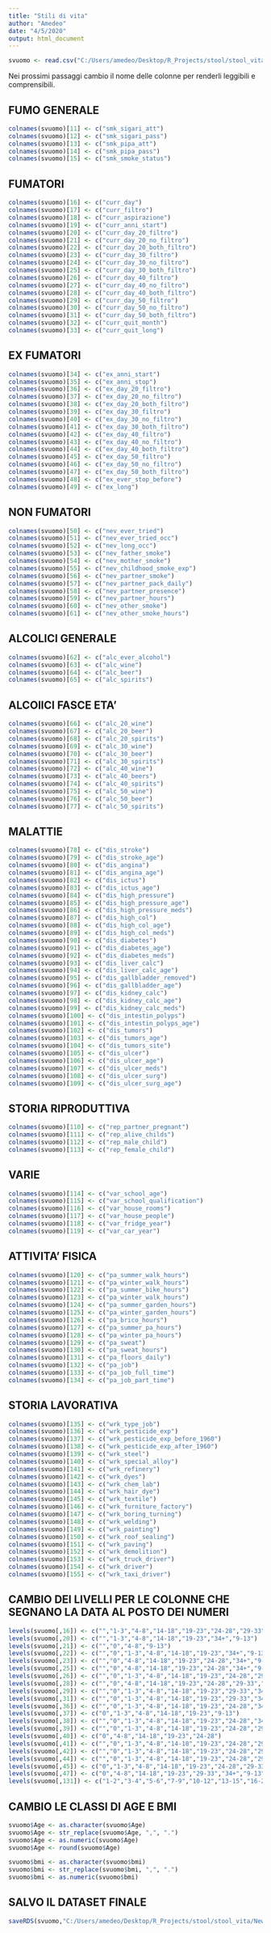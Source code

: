```yaml
---
title: "Stili di vita"
author: "Amedeo"
date: "4/5/2020"
output: html_document
---
```


```r
svuomo <- read.csv("C:/Users/amedeo/Desktop/R_Projects/stool/stool_vita/data/svuomo_study_merged.csv", sep = ";", header = TRUE)
```

Nei prossimi passaggi cambio il nome delle colonne per renderli leggibili e comprensibili.

## FUMO GENERALE ##

```r
colnames(svuomo)[11] <- c("smk_sigari_att")
colnames(svuomo)[12] <- c("smk_sigari_pass")
colnames(svuomo)[13] <- c("smk_pipa_att")
colnames(svuomo)[14] <- c("smk_pipa_pass")
colnames(svuomo)[15] <- c("smk_smoke_status")
```

## FUMATORI ##

```r
colnames(svuomo)[16] <- c("curr_day")
colnames(svuomo)[17] <- c("curr_filtro")
colnames(svuomo)[18] <- c("curr_aspirazione")
colnames(svuomo)[19] <- c("curr_anni_start")
colnames(svuomo)[20] <- c("curr_day_20_filtro")
colnames(svuomo)[21] <- c("curr_day_20_no_filtro")
colnames(svuomo)[22] <- c("curr_day_20_both_filtro")
colnames(svuomo)[23] <- c("curr_day_30_filtro")
colnames(svuomo)[24] <- c("curr_day_30_no_filtro")
colnames(svuomo)[25] <- c("curr_day_30_both_filtro")
colnames(svuomo)[26] <- c("curr_day_40_filtro")
colnames(svuomo)[27] <- c("curr_day_40_no_filtro")
colnames(svuomo)[28] <- c("curr_day_40_both_filtro")
colnames(svuomo)[29] <- c("curr_day_50_filtro")
colnames(svuomo)[30] <- c("curr_day_50_no_filtro")
colnames(svuomo)[31] <- c("curr_day_50_both_filtro")
colnames(svuomo)[32] <- c("curr_quit_month")
colnames(svuomo)[33] <- c("curr_quit_long")
```

## EX FUMATORI ##

```r
colnames(svuomo)[34] <- c("ex_anni_start")
colnames(svuomo)[35] <- c("ex_anni_stop")
colnames(svuomo)[36] <- c("ex_day_20_filtro")
colnames(svuomo)[37] <- c("ex_day_20_no_filtro")
colnames(svuomo)[38] <- c("ex_day_20_both_filtro")
colnames(svuomo)[39] <- c("ex_day_30_filtro")
colnames(svuomo)[40] <- c("ex_day_30_no_filtro")
colnames(svuomo)[41] <- c("ex_day_30_both_filtro")
colnames(svuomo)[42] <- c("ex_day_40_filtro")
colnames(svuomo)[43] <- c("ex_day_40_no_filtro")
colnames(svuomo)[44] <- c("ex_day_40_both_filtro")
colnames(svuomo)[45] <- c("ex_day_50_filtro")
colnames(svuomo)[46] <- c("ex_day_50_no_filtro")
colnames(svuomo)[47] <- c("ex_day_50_both_filtro")
colnames(svuomo)[48] <- c("ex_ever_stop_before")
colnames(svuomo)[49] <- c("ex_long")
```

## NON FUMATORI ##

```r
colnames(svuomo)[50] <- c("nev_ever_tried")
colnames(svuomo)[51] <- c("nev_ever_tried_occ")
colnames(svuomo)[52] <- c("nev_long_occ")
colnames(svuomo)[53] <- c("nev_father_smoke")
colnames(svuomo)[54] <- c("nev_mother_smoke")
colnames(svuomo)[55] <- c("nev_childhood_smoke_exp")
colnames(svuomo)[56] <- c("nev_partner_smoke")
colnames(svuomo)[57] <- c("nev_partner_pack_daily")
colnames(svuomo)[58] <- c("nev_partner_presence")
colnames(svuomo)[59] <- c("nev_partner_hours")
colnames(svuomo)[60] <- c("nev_other_smoke")
colnames(svuomo)[61] <- c("nev_other_smoke_hours")

```

## ALCOLICI GENERALE ##

```r
colnames(svuomo)[62] <- c("alc_ever_alcohol")
colnames(svuomo)[63] <- c("alc_wine")
colnames(svuomo)[64] <- c("alc_beer")
colnames(svuomo)[65] <- c("alc_spirits")

```

## ALCOlICI FASCE ETA' ##

```r
colnames(svuomo)[66] <- c("alc_20_wine")
colnames(svuomo)[67] <- c("alc_20_beer")
colnames(svuomo)[68] <- c("alc_20_spirits")
colnames(svuomo)[69] <- c("alc_30_wine")
colnames(svuomo)[70] <- c("alc_30_beer")
colnames(svuomo)[71] <- c("alc_30_spirits")
colnames(svuomo)[72] <- c("alc_40_wine")
colnames(svuomo)[73] <- c("alc_40_beers")
colnames(svuomo)[74] <- c("alc_40_spirits")
colnames(svuomo)[75] <- c("alc_50_wine")
colnames(svuomo)[76] <- c("alc_50_beer")
colnames(svuomo)[77] <- c("alc_50_spirits")
```

## MALATTIE ##

```r
colnames(svuomo)[78] <- c("dis_stroke")
colnames(svuomo)[79] <- c("dis_stroke_age")
colnames(svuomo)[80] <- c("dis_angina")
colnames(svuomo)[81] <- c("dis_angina_age")
colnames(svuomo)[82] <- c("dis_ictus")
colnames(svuomo)[83] <- c("dis_ictus_age")
colnames(svuomo)[84] <- c("dis_high_pressure")
colnames(svuomo)[85] <- c("dis_high_pressure_age")
colnames(svuomo)[86] <- c("dis_high_pressure_meds")
colnames(svuomo)[87] <- c("dis_high_col")
colnames(svuomo)[88] <- c("dis_high_col_age")
colnames(svuomo)[89] <- c("dis_high_col_meds")
colnames(svuomo)[90] <- c("dis_diabetes")
colnames(svuomo)[91] <- c("dis_diabetes_age")
colnames(svuomo)[92] <- c("dis_diabetes_meds")
colnames(svuomo)[93] <- c("dis_liver_calc")
colnames(svuomo)[94] <- c("dis_liver_calc_age")
colnames(svuomo)[95] <- c("dis_gallbladder_removed")
colnames(svuomo)[96] <- c("dis_gallbladder_age")
colnames(svuomo)[97] <- c("dis_kidney_calc")
colnames(svuomo)[98] <- c("dis_kidney_calc_age")
colnames(svuomo)[99] <- c("dis_kidney_calc_meds")
colnames(svuomo)[100] <- c("dis_intestin_polyps")
colnames(svuomo)[101] <- c("dis_intestin_polyps_age")
colnames(svuomo)[102] <- c("dis_tumors")
colnames(svuomo)[103] <- c("dis_tumors_age")
colnames(svuomo)[104] <- c("dis_tumors_site")
colnames(svuomo)[105] <- c("dis_ulcer")
colnames(svuomo)[106] <- c("dis_ulcer_age")
colnames(svuomo)[107] <- c("dis_ulcer_meds")
colnames(svuomo)[108] <- c("dis_ulcer_surg")
colnames(svuomo)[109] <- c("dis_ulcer_surg_age")
```

## STORIA RIPRODUTTIVA ##

```r
colnames(svuomo)[110] <- c("rep_partner_pregnant")
colnames(svuomo)[111] <- c("rep_alive_childs")
colnames(svuomo)[112] <- c("rep_male_child")
colnames(svuomo)[113] <- c("rep_female_child")
```

## VARIE ##

```r
colnames(svuomo)[114] <- c("var_school_age")
colnames(svuomo)[115] <- c("var_school_qualification")
colnames(svuomo)[116] <- c("var_house_rooms")
colnames(svuomo)[117] <- c("var_house_people")
colnames(svuomo)[118] <- c("var_fridge_year")
colnames(svuomo)[119] <- c("var_car_year")

```

## ATTIVITA' FISICA ##

```r
colnames(svuomo)[120] <- c("pa_summer_walk_hours")
colnames(svuomo)[121] <- c("pa_winter_walk_hours")
colnames(svuomo)[122] <- c("pa_summer_bike_hours")
colnames(svuomo)[123] <- c("pa_winter_walk_hours")
colnames(svuomo)[124] <- c("pa_summer_garden_hours")
colnames(svuomo)[125] <- c("pa_winter_garden_hours")
colnames(svuomo)[126] <- c("pa_brico_hours")
colnames(svuomo)[127] <- c("pa_summer_pa_hours")
colnames(svuomo)[128] <- c("pa_winter_pa_hours")
colnames(svuomo)[129] <- c("pa_sweat")
colnames(svuomo)[130] <- c("pa_sweat_hours")
colnames(svuomo)[131] <- c("pa_floors_daily")
colnames(svuomo)[132] <- c("pa_job")
colnames(svuomo)[133] <- c("pa_job_full_time")
colnames(svuomo)[134] <- c("pa_job_part_time")

```

## STORIA LAVORATIVA ##

```r
colnames(svuomo)[135] <- c("wrk_type_job")
colnames(svuomo)[136] <- c("wrk_pesticide_exp")
colnames(svuomo)[137] <- c("wrk_pesticide_exp_before_1960")
colnames(svuomo)[138] <- c("wrk_pesticide_exp_after_1960")
colnames(svuomo)[139] <- c("wrk_steel")
colnames(svuomo)[140] <- c("wrk_special_alloy")
colnames(svuomo)[141] <- c("wrk_refinery")
colnames(svuomo)[142] <- c("wrk_dyes")
colnames(svuomo)[143] <- c("wrk_chem_lab")
colnames(svuomo)[144] <- c("wrk_hair_dye")
colnames(svuomo)[145] <- c("wrk_textile")
colnames(svuomo)[146] <- c("wrk_furniture_factory")
colnames(svuomo)[147] <- c("wrk_boring_turning")
colnames(svuomo)[148] <- c("wrk_welding")
colnames(svuomo)[149] <- c("wrk_painting")
colnames(svuomo)[150] <- c("wrk_roof_sealing")
colnames(svuomo)[151] <- c("wrk_paving")
colnames(svuomo)[152] <- c("wrk_demolition")
colnames(svuomo)[153] <- c("wrk_truck_driver")
colnames(svuomo)[154] <- c("wrk_driver")
colnames(svuomo)[155] <- c("wrk_taxi_driver")

```

## CAMBIO DEI LIVELLI PER LE COLONNE CHE SEGNANO LA DATA AL POSTO DEI NUMERI ##

```r
levels(svuomo[,16]) <- c("","1-3","4-8","14-18","19-23","24-28","29-33","34+","9-13")
levels(svuomo[,20]) <- c("","1-3","4-8","14-18","19-23","34+","9-13")
levels(svuomo[,21]) <- c("","0","4-8","9-13")
levels(svuomo[,22]) <- c("","0","1-3","4-8","14-18","19-23","34+","9-13")
levels(svuomo[,23]) <- c("","0","4-8","14-18","19-23","24-28","34+","9-13")
levels(svuomo[,25]) <- c("","0","4-8","14-18","19-23","24-28","34+","9-13")
levels(svuomo[,26]) <- c("","0","1-3","4-8","14-18","19-23","24-28","29-33","34+","9-13")
levels(svuomo[,28]) <- c("","0","4-8","14-18","19-23","24-28","29-33","34+","9-13")
levels(svuomo[,29]) <- c("","0","1-3","4-8","14-18","19-23","29-33","34+","9-13")
levels(svuomo[,31]) <- c("","0","1-3","4-8","14-18","19-23","29-33","34+","9-13")
levels(svuomo[,36]) <- c("","0","1-3","4-8","14-18","19-23","24-28","34+","9-13")
levels(svuomo[,37]) <- c("0","1-3","4-8","14-18","19-23","9-13")
levels(svuomo[,38]) <- c("","0","1-3","4-8","14-18","19-23","24-28","34+","9-13")
levels(svuomo[,39]) <- c("","0","1-3","4-8","14-18","19-23","24-28","29-33","34+","9-13")
levels(svuomo[,40]) <- c("0","4-8","14-18","19-23","24-28")
levels(svuomo[,41]) <- c("","0","1-3","4-8","14-18","19-23","24-28","29-33","34+","9-13")
levels(svuomo[,42]) <- c("","0","1-3","4-8","14-18","19-23","24-28","29-33","34+","9-13")
levels(svuomo[,44]) <- c("","0","1-3","4-8","14-18","19-23","24-28","29-33","34+","9-13")
levels(svuomo[,45]) <- c("0","1-3","4-8","14-18","19-23","24-28","29-33","34+","9-13")
levels(svuomo[,47]) <- c("0","4-8","14-18","19-23","29-33","34+","9-13")
levels(svuomo[,131]) <- c("1-2","3-4","5-6","7-9","10-12","13-15","16-20","0")

```


## CAMBIO LE CLASSI DI AGE E BMI ##

```r

svuomo$Age <- as.character(svuomo$Age)
svuomo$Age <- str_replace(svuomo$Age, ",", ".")
svuomo$Age <- as.numeric(svuomo$Age)
svuomo$Age <- round(svuomo$Age)

svuomo$bmi <- as.character(svuomo$bmi)
svuomo$bmi <- str_replace(svuomo$bmi, ",", ".")
svuomo$bmi <- as.numeric(svuomo$bmi)

```




## SALVO IL DATASET FINALE ##
```r

saveRDS(svuomo,"C:/Users/amedeo/Desktop/R_Projects/stool/stool_vita/New data/uomo_col_changed.rds")

```

